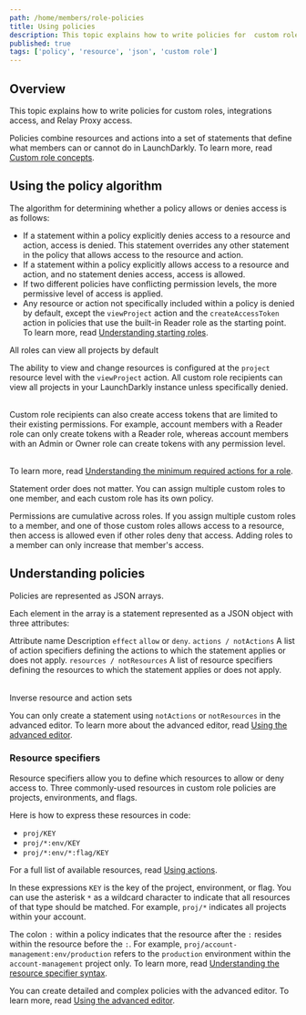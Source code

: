 ```yaml
---
path: /home/members/role-policies
title: Using policies
description: This topic explains how to write policies for  custom roles, integrations access, and Relay Proxy access. Policies combine resources and actions into a set of statements that define what members can or cannot do in LaunchDarkly.
published: true
tags: ['policy', 'resource', 'json', 'custom role']
---
```


## Overview

This topic explains how to write policies for custom roles, integrations access, and Relay Proxy access.

Policies combine resources and actions into a set of statements that define what members can or cannot do in LaunchDarkly. To learn more, read [Custom role concepts](/home/members/role-concepts).

## Using the policy algorithm

The algorithm for determining whether a policy allows or denies access is as follows:

- If a statement within a policy explicitly denies access to a resource and action, access is denied. This statement overrides any other statement in the policy that allows access to the resource and action.
- If a statement within a policy explicitly allows access to a resource and action, and no statement denies access, access is allowed.
- If two different policies have conflicting permission levels, the more permissive level of access is applied.
- Any resource or action not specifically included within a policy is denied by default, except the `viewProject` action and the `createAccessToken` action in policies that use the built-in Reader role as the starting point. To learn more, read [Understanding starting roles](/home/members/role-create#understanding-starting-roles).

<Callout intent="info">
<CalloutTitle>All roles can view all projects by default</CalloutTitle>
<CalloutDescription>

The ability to view and change resources is configured at the `project` resource level with the `viewProject` action. All custom role recipients can view all projects in your LaunchDarkly instance unless specifically denied.<br/><br/>

Custom role recipients can also create access tokens that are limited to their existing permissions. For example, account members with a Reader role can only create tokens with a Reader role, whereas account members with an Admin or Owner role can create tokens with any permission level.<br/><br/>

To learn  more, read [Understanding the minimum required actions for a role](/home/members/role-concepts#understanding-the-minimum-required-actions-for-a-role).

</CalloutDescription>
</Callout>

Statement order does not matter. You can assign multiple custom roles to one member, and each custom role has its own policy.

Permissions are cumulative across roles. If you assign multiple custom roles to a member, and one of those custom roles allows access to a resource, then access is allowed even if other roles deny that access. Adding roles to a member can only increase that member's access.

## Understanding policies

Policies are represented as JSON arrays.

Each element in the array is a statement represented as a JSON object with three attributes:

<Table>
  <TableHeader>
    <TableHeadCell>Attribute name</TableHeadCell>
    <TableHeadCell>Description</TableHeadCell>
  </TableHeader>
  <TableBody>
    <TableRow>
      <TableCell>
        <code>effect</code>
      </TableCell>
      <TableCell><code>allow</code> or <code>deny</code>.</TableCell>
    </TableRow>
    <TableRow>
      <TableCell>
        <code>actions / notActions</code>
      </TableCell>
      <TableCell>
        A list of action specifiers defining the actions to which the statement applies or does not apply.
      </TableCell>
    </TableRow>
    <TableRow>
      <TableCell>
        <code>resources / notResources</code>
      </TableCell>
      <TableCell>
        A list of resource specifiers defining the resources to which the statement applies or does not apply.
      </TableCell>
    </TableRow>
  </TableBody>
</Table>

<Callout intent="info">
<CalloutTitle>Inverse resource and action sets</CalloutTitle>
<CalloutDescription>

You can only create a statement using `notActions` or `notResources` in the advanced editor. To learn more about the advanced editor, read [Using the advanced editor](/home/members/advanced-editor).

</CalloutDescription>
</Callout>

### Resource specifiers

Resource specifiers allow you to define which resources to allow or deny access to. Three commonly-used resources in custom role policies are projects, environments, and flags.

Here is how to express these resources in code:

- `proj/KEY`
- `proj/*:env/KEY`
- `proj/*:env/*:flag/KEY`

For a full list of available resources, read [Using actions](/home/members/role-actions).

In these expressions `KEY` is the key of the project, environment, or flag. You can use the asterisk `*` as a wildcard character to indicate that all resources of that type should be matched. For example, `proj/*` indicates all projects within your account.

The colon `:` within a policy indicates that the resource after the `:` resides within the resource before the `:`. For example, `proj/account-management:env/production` refers to the `production` environment within the `account-management` project only. To learn more, read [Understanding the resource specifier syntax](/home/members/role-resources#understanding-the-resource-specifier-syntax).

You can create detailed and complex policies with the advanced editor. To learn more, read [Using the advanced editor](/home/members/advanced-editor).
